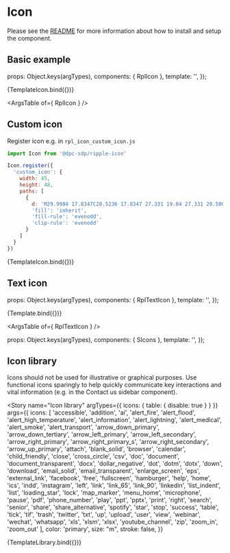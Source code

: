 
<Meta title="Atoms/Icon" />

# Icon
Please see the [README](https://github.com/dpc-sdp/ripple/blob/master/packages/components/Atoms/Icon/README.md) for more information about how to install and setup the component.

## Basic example

<Description of={RplIcon} />

  props: Object.keys(argTypes),
  components: { RplIcon },
  template: '<rpl-icon :symbol="symbol" :color="color" :size="size" />',
});

<Canvas>
  <Story
    name="Icon"
    args={{
      symbol: 'home',
      color: 'primary',
      size: "xl",
    }}
  >
    {TemplateIcon.bind({})}
  </Story>
</Canvas>

<ArgsTable of={ RplIcon } />

## Custom icon
Register icon e.g. in `rpl_icon_custom_icon.js`

```js
import Icon from '@dpc-sdp/ripple-icon'

Icon.register({
  'custom_icon': {
    width: 45,
    height: 48,
    paths: [
      {
        d: 'M29.9984 17.8347C28.5236 17.8347 27.331 19.04 27.331 20.5007C27.331 21.9614 28.5236 23.1668 29.9984 23.1668C30.9635 23.1668 31.8147 22.6416 32.2821 21.8622L33.9179 22.8424L44.5091 0H0L7.04343 15.1928H10.3272L13.0225 21.0054L15.7166 15.1928H19.0077L14.0772 25.828H11.9739L22.2539 48L32.7713 25.3161C31.9552 25.7881 31.0083 26.0591 29.9984 26.0591C26.82 26.0591 24.2954 23.663 24.2954 20.5007C24.2954 17.3385 26.82 14.9423 29.9984 14.9423C32.0278 14.9423 33.8005 16.0339 34.7655 17.6507L32.2821 19.1392C31.8147 18.3744 30.9635 17.8347 29.9984 17.8347ZM19.9025 25.828H22.9417V15.1928H19.9025V25.828Z',
        'fill': 'inherit',
        'fill-rule': 'evenodd',
        'clip-rule': 'evenodd'
      }
    ]
  }
})
```

<Canvas>
  <Story
    name="Custom icon"
    args={{
      symbol: 'custom_icon',
      color: 'black',
      size: "m",
    }}
  >
    {TemplateIcon.bind({})}
  </Story>
</Canvas>

## Text icon

  props: Object.keys(argTypes),
  components: { RplTextIcon },
  template: '<rpl-text-icon :symbol="symbol" :color="color" :size="size" :text="text" :placement="placement" />',
});

<Canvas>
  <Story
    name="Text icon"
    args={{
      symbol: 'search',
      color: 'primary',
      size: "m",
      text: 'Search',
      placement: 'after'
    }}
  >
    {Template.bind({})}
  </Story>
</Canvas>

<ArgsTable of={ RplTextIcon } />

  props: Object.keys(argTypes),
  components: { SIcons },
  template: '<s-icons :icons="icons" :color="color" :size="size" :stroke="stroke" />',
});

## Icon library

Icons should not be used for illustrative or graphical purposes. Use functional icons sparingly to help quickly communicate key interactions and vital information (e.g. in the Contact us sidebar component).

<Story
  name="Icon library"
  argTypes={{
    icons: { table: { disable: true } }
  }}
  args={{
    icons: [
      'accessible',
      'addition',
      'ai',
      'alert_fire',
      'alert_flood',
      'alert_high_temperature',
      'alert_information',
      'alert_lightning',
      'alert_medical',
      'alert_smoke',
      'alert_transport',
      'arrow_down_primary',
      'arrow_down_tertiary',
      'arrow_left_primary',
      'arrow_left_secondary',
      'arrow_right_primary',
      'arrow_right_primary_s',
      'arrow_right_secondary',
      'arrow_up_primary',
      'attach',
      'blank_solid',
      'browser',
      'calendar',
      'child_friendly',
      'close',
      'cross_circle',
      'csv',
      'doc',
      'document',
      'document_transparent',
      'docx',
      'dollar_negative',
      'dot',
      'dotm',
      'dotx',
      'down',
      'download',
      'email_solid',
      'email_transparent',
      'enlarge_screen',
      'eps',
      'external_link',
      'facebook',
      'free',
      'fullscreen',
      'hamburger',
      'help',
      'home',
      'ics',
      'indd',
      'instagram',
      'left',
      'link',
      'link_65',
      'link_90',
      'linkedin',
      'list_indent',
      'list',
      'loading_star',
      'lock',
      'map_marker',
      'menu_home',
      'microphone',
      'pause',
      'pdf',
      'phone_number',
      'play',
      'ppt',
      'pptx',
      'print',
      'right',
      'search',
      'senior',
      'share',
      'share_alternative',
      'spotify',
      'star',
      'stop',
      'success',
      'table',
      'tick',
      'tif',
      'trash',
      'twitter',
      'txt',
      'up',
      'upload',
      'user',
      'view',
      'webinar',
      'wechat',
      'whatsapp',
      'xls',
      'xlsm',
      'xlsx',
      'youtube_channel',
      'zip',
      'zoom_in',
      'zoom_out'
    ],
    color: 'primary',
    size: "m",
    stroke: false,
  }}
>
  {TemplateLibrary.bind({})}
</Story>
